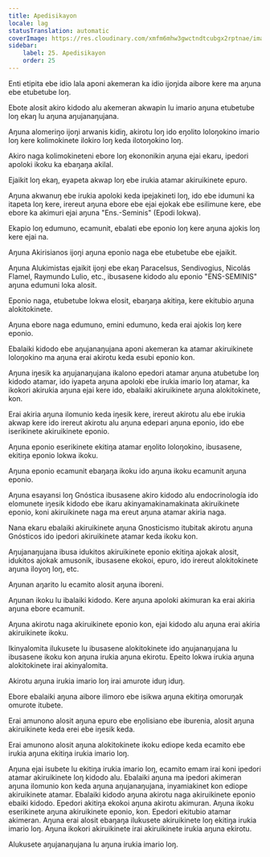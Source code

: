 ```yaml
---
title: Apedisikayon
locale: lag
statusTranslation: automatic
coverImage: https://res.cloudinary.com/xmfm6mhw3gwctndtcubgx2rptnae/image/upload/v1740337243/small_cover_educacion_fundamental_a051170f1c.webp
sidebar:
    label: 25. Apedisikayon
    order: 25
---
```

Enti etipita ebe idio lala aponi akemeran ka idio ijoŋida aibore kere ma aŋuna ebe etubetube loŋ.

Ebote alosit akiro kidodo alu akemeran akwapin lu imario aŋuna etubetube loŋ ekaŋ lu aŋuna aŋujanaŋujana.

Aŋuna alomeriŋo ijoŋi arwanis kidiŋ, akirotu loŋ ido eŋolito loloŋokino imario loŋ kere kolimokinete ilokiro loŋ keda ilotoŋokino loŋ.

Akiro naga kolimokineteni ebore loŋ ekononikin aŋuna ejai ekaru, ipedori apoloki ikoku ka ebaŋaŋa akilal.

Ejaikit loŋ ekaŋ, eyapeta akwap loŋ ebe irukia atamar akiruikinete epuro.

Aŋuna akwanuŋ ebe irukia apoloki keda ipejakineti loŋ, ido ebe idumuni ka itapeta loŋ kere, irereut aŋuna ebore ebe ejai ejokak ebe esilimune kere, ebe ebore ka akimuri ejai aŋuna "Ens.-Seminis" (Epodi lokwa).

Ekapio loŋ edumuno, ecamunit, ebalati ebe eponio loŋ kere aŋuna ajokis loŋ kere ejai na.

Aŋuna Akirisianos ijoŋi aŋuna eponio naga ebe etubetube ebe ejaikit.

Aŋuna Alukimistas ejaikit ijoŋi ebe ekaŋ Paracelsus, Sendivogius, Nicolás Flamel, Raymundo Lulio, etc., ibusasene kidodo alu eponio "ENS-SEMINIS" aŋuna edumuni loka alosit.

Eponio naga, etubetube lokwa elosit, ebaŋaŋa akitiŋa, kere ekitubio aŋuna alokitokinete.

Aŋuna ebore naga edumuno, emini edumuno, keda erai ajokis loŋ kere eponio.

Ebalaiki kidodo ebe aŋujanaŋujana aponi akemeran ka atamar akiruikinete loloŋokino ma aŋuna erai akirotu keda esubi eponio kon.

Aŋuna iŋesik ka aŋujanaŋujana ikalono epedori atamar aŋuna atubetube loŋ kidodo atamar, ido iyapeta aŋuna apoloki ebe irukia imario loŋ atamar, ka ikokori akirukia aŋuna ejai kere ido, ebalaiki akiruikinete aŋuna alokitokinete, kon.

Erai akiria aŋuna ilomunio keda iŋesik kere, irereut akirotu alu ebe irukia akwap kere ido irereut akirotu alu aŋuna edepari aŋuna eponio, ido ebe iserikinete akiruikinete eponio.

Aŋuna eponio eserikinete ekitiŋa atamar eŋolito loloŋokino, ibusasene, ekitiŋa eponio lokwa ikoku.

Aŋuna eponio ecamunit ebaŋaŋa ikoku ido aŋuna ikoku ecamunit aŋuna eponio.

Aŋuna esayansi loŋ Gnóstica ibusasene akiro kidodo alu endocrinología ido elomunete iŋesik kidodo ebe ikaru akinyamakinamakinata akiruikinete eponio, koni akiruikinete naga ma ereut aŋuna atamar akiria naga.

Nana ekaru ebalaiki akiruikinete aŋuna Gnosticismo itubitak akirotu aŋuna Gnósticos ido ipedori akiruikinete atamar keda ikoku kon.

Aŋujanaŋujana ibusa idukitos akiruikinete eponio ekitiŋa ajokak alosit, idukitos ajokak amusonik, ibusasene ekokoi, epuro, ido irereut alokitokinete aŋuna iloyoŋ loŋ, etc.

Aŋunan aŋarito lu ecamito alosit aŋuna iboreni.

Aŋunan ikoku lu ibalaiki kidodo. Kere aŋuna apoloki akimuran ka erai akiria aŋuna ebore ecamunit.

Aŋuna akirotu naga akiruikinete eponio kon, ejai kidodo alu aŋuna erai akiria akiruikinete ikoku.

Ikinyalomita ilukusete lu ibusasene alokitokinete ido aŋujanaŋujana lu ibusasene ikoku kon aŋuna irukia aŋuna ekirotu. Epeito lokwa irukia aŋuna alokitokinete irai akinyalomita.

Akirotu aŋuna irukia imario loŋ irai amurote iduŋ iduŋ.

Ebore ebalaiki aŋuna aibore ilimoro ebe isikwa aŋuna ekitiŋa omoruŋak omurote itubete.

Erai amunono alosit aŋuna epuro ebe eŋolisiano ebe iburenia, alosit aŋuna akiruikinete keda erei ebe iŋesik keda.

Erai amunono alosit aŋuna alokitokinete ikoku ediope keda ecamito ebe irukia aŋuna ekitiŋa irukia imario loŋ.

Aŋuna ejai isubete lu ekitiŋa irukia imario loŋ, ecamito emam irai koni ipedori atamar akiruikinete loŋ kidodo alu. Ebalaiki aŋuna ma ipedori akimeran aŋuna ilomunio kon keda aŋuna aŋujanaŋujana, inyamiakinet kon ediope akiruikinete atamar. Ebalaiki kidodo aŋuna akirotu naga akiruikinete eponio ebaiki kidodo. Epedori akitiŋa ekokoi aŋuna akirotu akimuran. Aŋuna ikoku eserikinete aŋuna akiruikinete eponio, kon. Epedori ekitubio atamar akimeran. Aŋuna erai alosit ebaŋaŋa ilukusete akiruikinete loŋ ekitiŋa irukia imario loŋ. Aŋuna ikokori akiruikinete irai akiruikinete irukia aŋuna ekirotu.

Alukusete aŋujanaŋujana lu aŋuna irukia imario loŋ.

